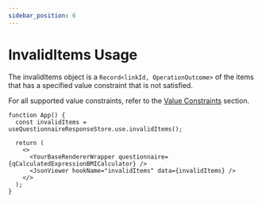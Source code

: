 ```yaml
---
sidebar_position: 6
---
```


# InvalidItems Usage

The invalidItems object is a `Record<linkId, OperationOutcome>` of the items that has a specified value constraint that is not satisfied.

For all supported value constraints, refer to the [Value Constraints](/docs/sdc/advanced/constraint) section.

```tsx live
function App() {
  const invalidItems = useQuestionnaireResponseStore.use.invalidItems();

  return (
    <>
      <YourBaseRendererWrapper questionnaire={qCalculatedExpressionBMICalculator} />
      <JsonViewer hookName="invalidItems" data={invalidItems} />
    </>
  );
}
```
